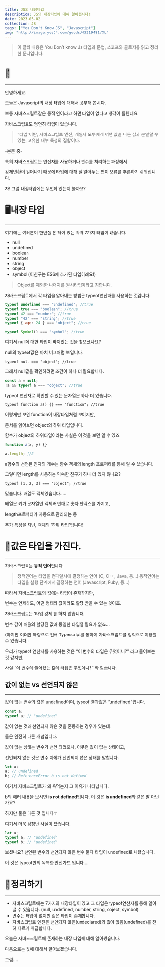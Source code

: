 ```yaml
---
title: JS의 내장타입
description: JS의 내장타입에 대해 알아봅시다!
date: 2023-05-02
collection: JS
tags: ["You Don't Know JS", "Javascript"]
img: "http://image.yes24.com/goods/43219481/XL"
---
```


> 이 글의 내용은 You Don’t know Js 타입과 문법, 스코프와 클로저를 읽고 정리한 문서입니다.

# 👋

---

안녕하세요.

오늘은 Javascript의 내장 타입에 대해서 공부해 봅시다.

보통 자바스크립트같은 동적 언어라고 하면 타입이 없다고 생각이 들텐데요.

자바스크립트도 엄연히 타입이 있습니다.

> “타입”이란, 자바스크립트 엔진, 개발자 모두에게 어떤 값을 다른 값과 분별할 수 있는, 고유한 내부 특성의 집합이다.

-본문 중-

>

특히 자바스크립트는 연산자를 사용하거나 변수를 처리하는 과정에서

강제변환이 일어나기 때문에 타입에 대해 잘 알아두는 편이 오류를 추론하기 쉬워집니다.

자! 그럼 내장타입에는 무엇이 있는지 볼까요?

# 🖥️내장 타입

---

여기에는 여러분이 한번쯤 본 적이 있는 각각 7가지 타입이 있습니다.

-   null
-   undefined
-   boolean
-   number
-   string
-   object
-   symbol (이친구는 ES6에 추가된 타입이래요!)

> Object를 제외한 나머지를 원시타입이라고 칭합니다.

자바스크립트에서 각 타입을 알아내는 방법은 typeof연산자를 사용하는 것입니다.

```jsx
typeof undefined === "undefined"; //true
typeof true === "boolean"; //true
typeof 42 === "number"; //true
typeof "42" === "string"; //true
typeof { age: 24 } === "object"; //true

typeof Symbol() === "symbol"; //true
```

여기서 null에 대한 타입이 빠져있는 것을 찾으셨나요?

null의 typeof값은 마치 버그처럼 보입니다.

```tsx
typeof null === "object"; //true
```

그래서 null값을 확인하려면 조건이 하나 더 필요합니다.

```jsx
const a = null;
!a && typeof a === "object"; //true
```

typeof 연산자로 확인할 수 있는 문자열은 하나 더 있습니다.

```tsx
typeof function a() {} === "function"; //true
```

이렇게만 보면 function이 내장타입처럼 보이지만,

문서를 읽어보면 object의 하위 타입입니다.

함수가 object의 하위타입이라는 사실은 이 것을 보면 알 수 있죠

```jsx
function a(x, y) {}

a.length; //2
```

a함수의 선언된 인자의 개수는 함수 객채의 length 프로퍼티를 통해 알 수 있습니다.

그렇다면 length를 사용하는 익숙한 친구가 하나 더 있지 않나요?

```tsx
typeof [1, 2, 3] === "object"; //true
```

맞습니다. 배열도 객체였습니다…..

배열은 키가 문자열인 객체와 반대로 숫자 인덱스를 가지고,

length프로퍼티가 자동으로 관리되는 등

추가 특성을 지닌, 객체의 ‘하위 타입’입니다!

# 🤝값은 타입을 가진다.

---

자바스크립트는 **동적 언어**입니다.

> 정적언어는 타입을 컴파일시에 결정하는 언어 (C, C++, Java, 등…)
> 동적언어는 타입을 실행 단계에서 결정하는 언어 (Javascript, Ruby, 등…)

따라서 자바스크립트의 값에는 타입이 존재하지만,

변수는 언제라도, 어떤 형태의 값이라도 할당 받을 수 있는 것이죠.

자바스크립트는 ‘타입 강제’를 하지 않습니다.

변수 값이 처음의 할당된 값과 동일한 타입일 필요가 없죠…

(하지만 이러한 특징으로 인해 Typescript를 통하여 자바스크립트를 정적으로 이용할 수 있습니다.)

우리가 typeof 연산자를 사용하는 것은 “이 변수의 타입은 무엇이니?” 라고 물어보는 것 같지만,

사실 “이 변수의 들어있는 값의 타입은 무엇이니?” 와 같습니다.

## 값이 없는 vs 선언되지 않은

---

값이 없는 변수의 값은 undefined이며, typeof 결과값은 “undefined”입니다.

```jsx
const a;
typeof a; // "undefined"
```

값이 없는 것과 선언되지 않은 것을 혼동하는 경우가 있는데,

둘은 완전히 다른 개념입니다.

값이 없는 상태는 변수가 선언 되었으나, 아무런 값이 없는 상태이고,

선언되지 않은 것은 변수 자체가 선언되지 않은 상태를 말합니다.

```jsx
let a;
a; // undefined
b; // ReferenceError b is not defined
```

여기서 자바스크립트가 왜 욕먹는지 그 이유가 나타납니다.

b의 에러 내용을 보시면 **is not defined**입니다. 이 것은 **is undefined**와 같은 말 아닌가요?

하지만 둘은 다른 것 입니다ㅠ

여기서 더욱 엄청난 사실이 있습니다.

```jsx
let a;
typeof a; // "undefined"
typeof b; // "undefined"
```

보셨나요? 선언된 변수와 선언되지 않은 변수 둘다 타입이 undefined로 나왔습니다.

이 것은 typeof만의 독특한 안전가드 입니다….

# 🧹정리하기

---

-   자바스크립트에는 7가지의 내장타입이 있고 그 타입은 typeof연산자를 통해 알아낼 수 있습니다.
    (null, undefined, number, string, object, symbol)
-   변수는 타입이 없지만 값은 타입이 존재합니다.
-   자바스크립트 엔진은 선언되지 않은(undeclared)와 값이 없음(undefined)를 전혀 다르게 취급합니다.

오늘은 자바스크립트에 존재하는 내장 타입에 대해 알아봤습니다.

다음으로는 값에 대해서 알아보겠습니다.

그럼….

